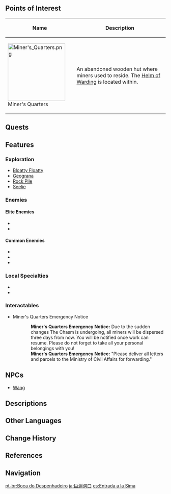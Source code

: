 {{Location Infobox
|image        = The Chasm's Maw.png
|type         = Subarea
|region       = Liyue
|area         = The Chasm
}}
{{Location Intro|description=<p>It serves as the entrance to The Chasm's [[The Chasm: Underground Mines|underground mines]].</p>}}

==Points of Interest==
{| class="article-table alternating-colors-table tdc1" style="width: 100%;"
! style="width: 200px;" | Name
! Description
|- id="Miner's Quarters"
| [[File:Miner's Quarters.png|180px]]<br />Miner's Quarters
| An abandoned wooden hut where miners used to reside. The [[Helm of Warding]] is located within.
|}

==Quests==
{{Quests by Category List|heo=1}}

==Features==
===Exploration===
* [[Bloatty Floatty]]
* [[Geograna]]
* [[Rock Pile]]
* [[Seelie]]

===Enemies===
====Elite Enemies====
* {{Enemy|Mirror Maiden}}
* {{Enemy|Geovishap}}

====Common Enemies====
* {{Enemy|Fatui Skirmisher - Pyroslinger Bracer}}
* {{Enemy|Fatui Skirmisher - Anemoboxer Vanguard}}
* {{Enemy|Treasure Hoarder Scout}}

===Local Specialties===
* {{Item|Qingxin}}
* {{Item|Violetgrass}}

===Interactables===
*Miner's Quarters Emergency Notice
{{Dialogue start}}
::'''Miner's Quarters Emergency Notice:''' Due to the sudden changes The Chasm is undergoing, all miners will be dispersed three days from now. You will be notified once work can resume. Please do not forget to take all your personal belongings with you!
::'''Miner's Quarters Emergency Notice:''' "Please deliver all letters and parcels to the Ministry of Civil Affairs for forwarding."
{{Dialogue end}}<!--
==Puzzles==
-->

==NPCs==
*[[Wang]]

==Descriptions==
{{Description|"The entrance to The Chasm's mines, known to the miners as 'The Chasm's Maw.' Since the latest earthquake, the tunnels, which were already sealed by the [[Qixing]], have been even more treacherous and inscrutable than ever..."<br />"But with the [[Traveler]]'s help, the array sealing the opening has been broken. Let's just hope that the Qixing don't come down too hard on us..."|Viewpoint, [[Viewpoint/Mouth of the Great Mine|Mouth of the Great Mine]]}}
<!--

==Lore==

==Trivia==
*

==Soundtracks==
The following [[soundtrack]]s are played at The Chasm's Maw.
{{Soundtracks by Category Table|The Chasm's Maw Soundtracks}}

==Gallery==
<gallery>

</gallery>

==Video Guides==
{{EVT
|video1   =  youtu.be
|caption1 = 
}}-->

==Other Languages==
{{Other Languages
|en      = The Chasm's Maw
|zhs     = 巨渊之口
|zhs_rm  = Jùyuān zhī Kǒu
|zht     = 巨淵之口
|zht_rm  = Jùyuān zhī Kǒu
|zh_tl   = Mouth of the [[Chasm]]
|ja      = {{Rubi|巨|きょ|淵|えん|洞|ほら|口|ぐち}}
|ja_rm   = Kyoen Horaguchi<ref>[[Map]], Label: The Chasm's Maw (Japanese)</ref>
|ja_tl   = Mouth of the [[Chasm]]
|ko      = 거연 입구
|ko_rm   = Geoyeon Ipgu
|ko_tl   = The Chasm Entrance
|es      = Entrada a la Sima
|es_tl   = Entrance to the Chasm
|fr      = Mâchoire du Gouffre
|fr_tl   = The Chasm's Jaw
|ru      = Вход в Разлом
|ru_tl   = Entrance to The {{w|Fault (geology)|Fault}}
|th      = Chasm's Maw
|vi      = Cổng {{tt|Vực|域}} Sâu
|vi_tl   = Abyss Gate
|de      = Schlund des Abgrunds
|de_tl   = Maw of the Abyss
|id      = The Chasm's Maw
|pt      = Boca do Despenhadeiro
|pt_tl   = 
|tr      = Kanyon'un Ağzı
|tr_tl   = 
|it      = Fauci della Voragine
|it_tl   = Chasm's Maw
}}

==Change History==
{{Change History|2.6}}

==References==
{{Reflist}}

==Navigation==
{{Area Navbox|Liyue}}

[[pt-br:Boca do Despenhadeiro]]
[[ja:巨淵洞口]]
[[es:Entrada a la Sima]]